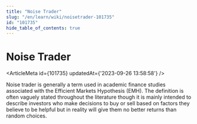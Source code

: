 ```yaml
---
title: "Noise Trader"
slug: "/en/learn/wiki/noisetrader-101735"
id: "101735"
hide_table_of_contents: true
---
```



# Noise Trader

<ArticleMeta id={101735} updatedAt={'2023-09-26 13:58:58'} />
<div className='border-solid border-b border-t-0 my-4 border-[var(--ifm-color-gray-300)]' />

Noise trader is generally a term used in academic finance studies associated with the Efficient Markets Hypothesis (EMH). The definition is often vaguely stated throughout the literature though it is mainly intended to describe investors who make decisions to buy or sell based on factors they believe to be helpful but in reality will give them no better returns than random choices.
